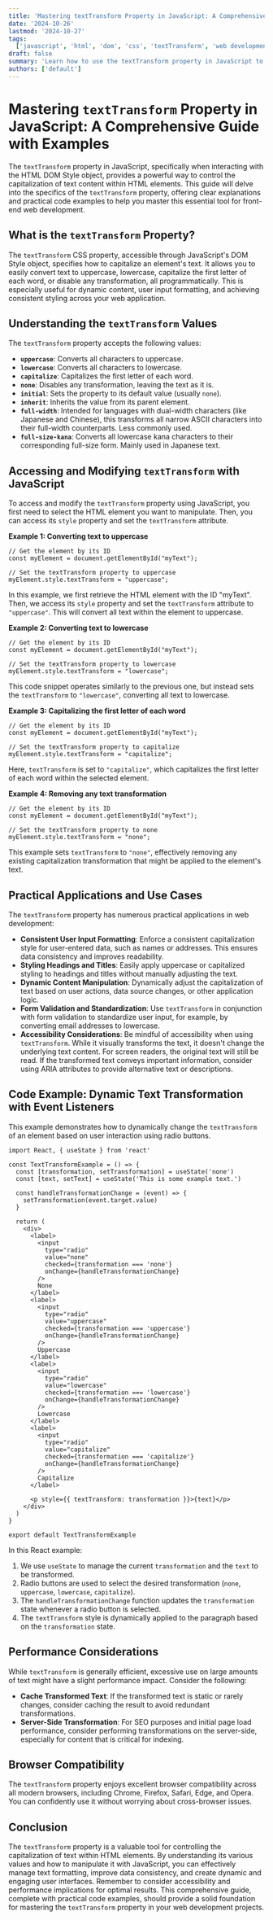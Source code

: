 ```yaml
---
title: 'Mastering textTransform Property in JavaScript: A Comprehensive Guide with Examples'
date: '2024-10-26'
lastmod: '2024-10-27'
tags:
  ['javascript', 'html', 'dom', 'css', 'textTransform', 'web development', 'front-end development']
draft: false
summary: 'Learn how to use the textTransform property in JavaScript to manipulate the capitalization of text within HTML elements. This comprehensive guide provides detailed explanations and practical code examples for uppercase, lowercase, capitalize, and none transformations.'
authors: ['default']
---
```


# Mastering `textTransform` Property in JavaScript: A Comprehensive Guide with Examples

The `textTransform` property in JavaScript, specifically when interacting with the HTML DOM Style object, provides a powerful way to control the capitalization of text content within HTML elements. This guide will delve into the specifics of the `textTransform` property, offering clear explanations and practical code examples to help you master this essential tool for front-end web development.

## What is the `textTransform` Property?

The `textTransform` CSS property, accessible through JavaScript's DOM Style object, specifies how to capitalize an element's text. It allows you to easily convert text to uppercase, lowercase, capitalize the first letter of each word, or disable any transformation, all programmatically. This is especially useful for dynamic content, user input formatting, and achieving consistent styling across your web application.

## Understanding the `textTransform` Values

The `textTransform` property accepts the following values:

- **`uppercase`**: Converts all characters to uppercase.
- **`lowercase`**: Converts all characters to lowercase.
- **`capitalize`**: Capitalizes the first letter of each word.
- **`none`**: Disables any transformation, leaving the text as it is.
- **`initial`**: Sets the property to its default value (usually `none`).
- **`inherit`**: Inherits the value from its parent element.
- **`full-width`**: Intended for languages with dual-width characters (like Japanese and Chinese), this transforms all narrow ASCII characters into their full-width counterparts. Less commonly used.
- **`full-size-kana`**: Converts all lowercase kana characters to their corresponding full-size form. Mainly used in Japanese text.

## Accessing and Modifying `textTransform` with JavaScript

To access and modify the `textTransform` property using JavaScript, you first need to select the HTML element you want to manipulate. Then, you can access its `style` property and set the `textTransform` attribute.

**Example 1: Converting text to uppercase**

```plaintext
// Get the element by its ID
const myElement = document.getElementById("myText");

// Set the textTransform property to uppercase
myElement.style.textTransform = "uppercase";
```

In this example, we first retrieve the HTML element with the ID "myText". Then, we access its `style` property and set the `textTransform` attribute to `"uppercase"`. This will convert all text within the element to uppercase.

**Example 2: Converting text to lowercase**

```plaintext
// Get the element by its ID
const myElement = document.getElementById("myText");

// Set the textTransform property to lowercase
myElement.style.textTransform = "lowercase";
```

This code snippet operates similarly to the previous one, but instead sets the `textTransform` to `"lowercase"`, converting all text to lowercase.

**Example 3: Capitalizing the first letter of each word**

```plaintext
// Get the element by its ID
const myElement = document.getElementById("myText");

// Set the textTransform property to capitalize
myElement.style.textTransform = "capitalize";
```

Here, `textTransform` is set to `"capitalize"`, which capitalizes the first letter of each word within the selected element.

**Example 4: Removing any text transformation**

```plaintext
// Get the element by its ID
const myElement = document.getElementById("myText");

// Set the textTransform property to none
myElement.style.textTransform = "none";
```

This example sets `textTransform` to `"none"`, effectively removing any existing capitalization transformation that might be applied to the element's text.

## Practical Applications and Use Cases

The `textTransform` property has numerous practical applications in web development:

- **Consistent User Input Formatting**: Enforce a consistent capitalization style for user-entered data, such as names or addresses. This ensures data consistency and improves readability.
- **Styling Headings and Titles**: Easily apply uppercase or capitalized styling to headings and titles without manually adjusting the text.
- **Dynamic Content Manipulation**: Dynamically adjust the capitalization of text based on user actions, data source changes, or other application logic.
- **Form Validation and Standardization**: Use `textTransform` in conjunction with form validation to standardize user input, for example, by converting email addresses to lowercase.
- **Accessibility Considerations**: Be mindful of accessibility when using `textTransform`. While it visually transforms the text, it doesn't change the underlying text content. For screen readers, the original text will still be read. If the transformed text conveys important information, consider using ARIA attributes to provide alternative text or descriptions.

## Code Example: Dynamic Text Transformation with Event Listeners

This example demonstrates how to dynamically change the `textTransform` of an element based on user interaction using radio buttons.

```plaintext
import React, { useState } from 'react'

const TextTransformExample = () => {
  const [transformation, setTransformation] = useState('none')
  const [text, setText] = useState('This is some example text.')

  const handleTransformationChange = (event) => {
    setTransformation(event.target.value)
  }

  return (
    <div>
      <label>
        <input
          type="radio"
          value="none"
          checked={transformation === 'none'}
          onChange={handleTransformationChange}
        />
        None
      </label>
      <label>
        <input
          type="radio"
          value="uppercase"
          checked={transformation === 'uppercase'}
          onChange={handleTransformationChange}
        />
        Uppercase
      </label>
      <label>
        <input
          type="radio"
          value="lowercase"
          checked={transformation === 'lowercase'}
          onChange={handleTransformationChange}
        />
        Lowercase
      </label>
      <label>
        <input
          type="radio"
          value="capitalize"
          checked={transformation === 'capitalize'}
          onChange={handleTransformationChange}
        />
        Capitalize
      </label>

      <p style={{ textTransform: transformation }}>{text}</p>
    </div>
  )
}

export default TextTransformExample
```

In this React example:

1.  We use `useState` to manage the current `transformation` and the `text` to be transformed.
2.  Radio buttons are used to select the desired transformation (`none`, `uppercase`, `lowercase`, `capitalize`).
3.  The `handleTransformationChange` function updates the `transformation` state whenever a radio button is selected.
4.  The `textTransform` style is dynamically applied to the paragraph based on the `transformation` state.

## Performance Considerations

While `textTransform` is generally efficient, excessive use on large amounts of text might have a slight performance impact. Consider the following:

- **Cache Transformed Text**: If the transformed text is static or rarely changes, consider caching the result to avoid redundant transformations.
- **Server-Side Transformation**: For SEO purposes and initial page load performance, consider performing transformations on the server-side, especially for content that is critical for indexing.

## Browser Compatibility

The `textTransform` property enjoys excellent browser compatibility across all modern browsers, including Chrome, Firefox, Safari, Edge, and Opera. You can confidently use it without worrying about cross-browser issues.

## Conclusion

The `textTransform` property is a valuable tool for controlling the capitalization of text within HTML elements. By understanding its various values and how to manipulate it with JavaScript, you can effectively manage text formatting, improve data consistency, and create dynamic and engaging user interfaces. Remember to consider accessibility and performance implications for optimal results. This comprehensive guide, complete with practical code examples, should provide a solid foundation for mastering the `textTransform` property in your web development projects.

